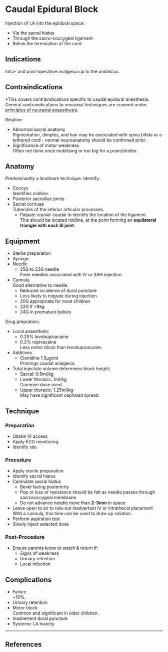 # Caudal Epidural Block


Injection of LA into the epidural space:

* Via the sacral hiatus
* Through the sacro-coccygeal ligament
* Below the termination of the cord

## Indications

Intra- and post-operative analgesia up to the umbilicus.


## Contraindications

*This covers contraindications specific to caudal epidural anesthesia. General contraindications to neuraxial techniques are covered under [principles of neuraxial anaesthesia](/anaesthesia/regional/principles/principles-neuraxial.md).


Relative:

* Abnormal sacral anatomy  
Pigmentation, dimples, and hair may be associated with spina bifida or a tethered cord - normal neuroanatomy should be confirmed prior.
* Significance of motor weakness  
Often not done once mobilising or too big for a pram/stroller.

## Anatomy

Predominantly a landmark technique. Identify:

* Coccyx  
Identifies midline.
* Posterior sacroiliac joints
* Sacral cornuae  
Tubercles of the inferior articular processes.
	* Palpate cranial-caudal to identify the location of the ligament  
	This should be located midline, at the point forming an **equilateral triangle with each SI joint**.

## Equipment

* Sterile preparation
* Syringe
* Needle
	* 25G to 23G needle  
	Finer needles associated with IV or SAH injection.
* Cannula  
Good alternative to needle.
	* Reduced incidence of dural puncture
	* Less likely to migrate during injection
	* 20G appropriate for most children
	* 22G if <8kg
	* 24G in premature babies


Drug prepration::

* Local anaesthetic
	* 0.25% levobupivacaine
	* 0.2% ropivacaine  
	Less motor block than levobupivacaine.
* Additives
	* Clonidine 1.5μg/ml  
	Prolongs caudal analgesia.
* Total injectate volume determines block height:
	* Sacral: 0.5ml/kg
	* Lower thoracic: 1ml/kg  
	Common dose used.
	* Upper thoracic: 1.25ml/kg  
	May have significant cephalad spread.

## Technique


### Preparation

* Obtain IV access
* Apply ECG monitoring
* Identify site

### Procedure

* Apply sterile preparation
* Identify sacral hiatus
* Cannulate sacral hiatus
	* Bevel facing posteriorly
	* Pop or loss of resistance should be felt as needle passes through sacrococcygeal membrane
	* Do not advance needle more than **2-3mm** in space
* Leave open to air to rule-out inadvertant IV or intrathecal placement
With a cannula, this time can be used to draw up solution.
* Perform aspiration test
* Slowly inject selected dose

### Post-Procedure

* Ensure parents know to watch & return if:
	* Signs of weakness
	* Urinary retention
	* Local infection


## Complications

* Failure  
~10%.
* Urinary retention
* Motor block  
Common and significant in older children.
* Inadvertent dural puncture
* Systemic LA toxicity


---

## References


